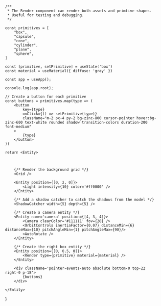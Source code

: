 
    /**
     * The Render component can render both assets and primtive shapes.
     * Useful for testing and debugging.
     */
    
    const primitives = [
        "box",
        "capsule",
        "cone",
        "cylinder",
        "plane",
        "sphere",
    ]

    const [primitive, setPrimitive] = useState('box')
    const material = useMaterial({ diffuse: 'gray' })

    const app = useApp();

    console.log(app.root);

    // Create a button for each primitive
    const buttons = primitives.map(type => (
        <button 
            key={type} 
            onClick={() => setPrimitive(type)}
            className="m-2 px-4 py-2 bg-zinc-800 cursor-pointer hover:bg-zinc-600 text-white rounded shadow transition-colors duration-200 font-medium"
        >
            {type}
        </button>
    ))

    return <Entity>

        

        {/* Render the background grid */}
        <Grid />

        <Entity position={[0, 2, 0]}>
            <Light intensity={10} color='#ff0000' />
        </Entity>

        {/* Add a shadow catcher to catch the shadows from the model */}
        <ShadowCatcher width={5} depth={5} />

        {/* Create a camera entity */}
        <Entity name='camera' position={[4, 3, 4]}>
            <Camera clearColor='#111111' fov={28} />
            <OrbitControls inertiaFactor={0.07} distanceMin={6} distanceMax={10} pitchAngleMin={1} pitchAngleMax={90}/>
            <AutoRotate />
        </Entity>

        {/* Create the right box entity */}
        <Entity position={[0, 0.5, 0]}>
            <Render type={primitive} material={material} />
        </Entity>

        <div className='pointer-events-auto absolute bottom-0 top-22 right-0 p-18'>
            {buttons}
        </div>
        
    </Entity>
}

<Primitives />